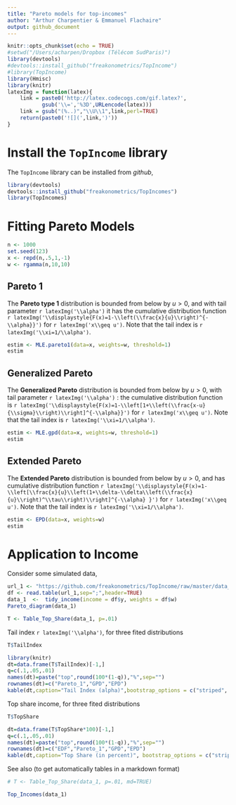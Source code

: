 ```yaml
---
title: "Pareto models for top-incomes"
author: "Arthur Charpentier & Emmanuel Flachaire"
output: github_document
---
```


```r
knitr::opts_chunk$set(echo = TRUE)
#setwd("/Users/acharpen/Dropbox (Télécom SudParis)")
library(devtools)
#devtools::install_github("freakonometrics/TopIncome")
#library(TopIncome)
library(Hmisc)
library(knitr)
latexImg = function(latex){
    link = paste0('http://latex.codecogs.com/gif.latex?',
           gsub('\\=','%3D',URLencode(latex)))
    link = gsub("(%..)","\\U\\1",link,perl=TRUE)
    return(paste0('![](',link,')'))
}
```

# Install the `TopIncome` library

The `TopIncome` library can be installed from *github*,

```r
library(devtools)
devtools::install_github("freakonometrics/TopIncomes")
library(TopIncomes)
```

# Fitting Pareto Models

```r
n <- 1000
set.seed(123)
x <- repd(n,.5,1,-1)
w <- rgamma(n,10,10)
```

## Pareto 1

The **Pareto type 1** distribution is bounded from below by $u>0$, and with tail parameter `r latexImg('\\alpha')` it has the cumulative distribution function
`r latexImg('\\displaystyle{F(x)=1-\\left(\\frac{x}{u}\\right)^{-\\alpha}}')` for `r latexImg('x\\geq u')`. Note that the tail index is `r latexImg('\\xi=1/\\alpha')`.

```r
estim <- MLE.pareto1(data=x, weights=w, threshold=1)
estim
```

## Generalized Pareto 

The **Generalized Pareto** distribution is bounded from below by $u>0$, with tail parameter `r latexImg('\\alpha')` : the cumulative distribution function is
`r latexImg('\\displaystyle{F(x)=1-\\left[1+\\left(\\frac{x-u}{\\sigma}\\right)\\right]^{-\\alpha}}')` for `r latexImg('x\\geq u')`. Note that the tail index is `r latexImg('\\xi=1/\\alpha')`.

```r
estim <- MLE.gpd(data=x, weights=w, threshold=1)
estim
```

## Extended Pareto 

The **Extended Pareto** distribution is bounded from below by $u>0$, and has cumulative distribution function
`r latexImg('\\displaystyle{F(x)=1-\\left[\\frac{x}{u}\\left(1+\\delta-\\delta\\left(\\frac{x}{u}\\right)^\\tau\\right)\\right]^{-\\alpha} }')` for `r latexImg('x\\geq u')`. Note that the tail index is `r latexImg('\\xi=1/\\alpha')`.

```r
estim <- EPD(data=x, weights=w)
estim
```

# Application to Income

Consider some simulated data,

```r
url_1 <- "https://github.com/freakonometrics/TopIncome/raw/master/data_csv/dataframe_yw_1.csv"
df <- read.table(url_1,sep=";",header=TRUE)
data_1  <-  tidy_income(income = df$y, weights = df$w)
Pareto_diagram(data_1)
```

```r
T <- Table_Top_Share(data_1, p=.01)
```

Tail index `r latexImg('\\alpha')`, for three fited distributions

```r
T$TailIndex
```

```r
library(knitr)
dt=data.frame(T$TailIndex)[-1,]
q=c(.1,.05,.01)
names(dt)=paste("top",round(100*(1-q)),"%",sep="")
rownames(dt)=c("Pareto_1","GPD","EPD")
kable(dt,caption="Tail Index (alpha)",bootstrap_options = c("striped", "hover"), full_width = FALSE)
```

Top share income, for three fited distributions

```r
T$TopShare
```

```r
dt=data.frame(T$TopShare*100)[-1,]
q=c(.1,.05,.01)
names(dt)=paste("top",round(100*(1-q)),"%",sep="")
rownames(dt)=c("EDF","Pareto_1","GPD","EPD")
kable(dt,caption="Top Share (in percent)", bootstrap_options = c("striped", "hover"), full_width = FALSE)
```

See also (to get automatically tables in a markdown format)

```r
# T <- Table_Top_Share(data_1, p=.01, md=TRUE)
```


```r
Top_Incomes(data_1)
```
